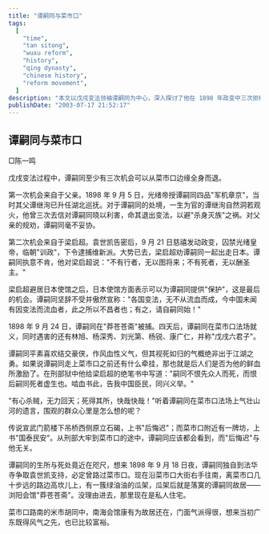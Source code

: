 ```yaml
---
title: "谭嗣同与菜市口"
tags:
  [
    "time",
    "tan sitong",
    "wuxu reform",
    "history",
    "qing dynasty",
    "chinese history",
    "reform movement",
  ]
description: "本文以戊戌变法领袖谭嗣同为中心，深入探讨了他在 1898 年政变中三次拒绝逃生机会、最终慷慨赴死的精神历程。文章描述了三个关键转折点：首先，面对父亲谭继洵多次来信劝其退出变法运动以避免灭族之祸时，谭嗣同毅然拒绝；其次，当梁启超在局势崩溃后劝他一同逃往日本时，他坚守'不有死者，无以酬圣主'的信念；最后，即使日本使馆愿意提供保护，他依然壮烈宣称'中国变法未有流血者，此之所以不昌，有之，请自嗣同始'。文章追溯了谭嗣同在菜市口慷慨就义的场景，以及他留给后世的'啮血书此，告我中国臣民，同兴义举'的遗言，同时描绘了菜市口法场与谭嗣同故居'莽苍苍斋'相距咫尺的历史遗迹，展现了这位维新志士的崇高理想与悲壮命运。"
publishDate: "2003-07-17 21:52:17"
---
```


## 谭嗣同与菜市口

□陈一鸣

戊戌变法过程中，谭嗣同至少有三次机会可以从菜市口边缘全身而退。

第一次机会来自于父亲。1898 年 9 月 5 日，光绪帝授谭嗣同四品"军机章京"，当时其父谭继洵已升任湖北巡抚。对于谭嗣同的处境，一生为官的谭继洵自然洞若观火，他曾三次去信对谭嗣同晓以利害，命其退出变法，以避"杀身灭族"之祸。对父亲的规劝，谭嗣同毫不妥协。

第二次机会来自于梁启超。袁世凯告密后，9 月 21 日慈禧发动政变，囚禁光绪皇帝，临朝"训政"，下令逮捕维新派。大势已去，梁启超劝谭嗣同一起出走日本。谭嗣同执意不肯，他对梁启超说："不有行者，无以图将来；不有死者，无以酬圣主。"

梁启超避居日本使馆之后，日本使馆方面表示可以为谭嗣同提供"保护"，这是最后的机会。谭嗣同坚辞不受并傲然宣称："各国变法，无不从流血而成，今中国未闻有因变法而流血者，此之所以不昌者也；有之，请自嗣同始！"

1898 年 9 月 24 日，谭嗣同在"莽苍苍斋"被捕。四天后，谭嗣同在菜市口法场就义，同时遇害的还有林旭、杨深秀、刘光第、杨锐、康广仁，并称"戊戌六君子"。

谭嗣同平素喜欢结交豪侠，作风血性义气，但其视死如归的气概绝非出于江湖之勇。如果说谭嗣同走上菜市口之前还有什么牵挂，那也就是后人们是否为他的鲜血所激励了。在刑部狱中他给梁启超的绝笔书中写道："嗣同不恨先众人而死，而恨后嗣同死者虚生也。啮血书此，告我中国臣民，同兴义举。"

"有心杀贼，无力回天；死得其所，快哉快哉！"听着谭嗣同在菜市口法场上气壮山河的遗言，围观的群众心里是怎么想的呢？

传说宣武门箭楼下吊桥西侧原立石碣，上书"后悔迟"；而菜市口附近有一牌坊，上书"国泰民安"。从刑部大牢到菜市口的途中，谭嗣同应该都会看到，而"后悔迟"与他无关。

谭嗣同的生所与死处竟近在咫尺，想来 1898 年 9 月 18 日夜，谭嗣同独自到法华寺争取袁世凯支持，必定曾路过菜市口。现在沿菜市口大街右手往南，离菜市口几十步远的路边高坎儿上，有一簇绿油油的瓜架，瓜架后就是落寞的谭嗣同故居——浏阳会馆"莽苍苍斋"。没理由进去，那里现在是私人住宅。

菜市口路南的米市胡同中，南海会馆康有为故居还在，门面气派得很，想来当初广东既得风气之先，也已比较富裕。
